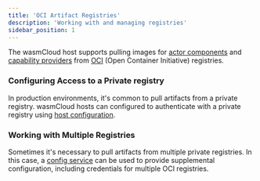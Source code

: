 ```yaml
---
title: 'OCI Artifact Registries'
description: 'Working with and managing registries'
sidebar_position: 1
---
```


The wasmCloud host supports pulling images for [actor components](/docs/0.82/concepts/actors) and [capability providers](/docs/0.82/concepts/capabilities) from [OCI](https://opencontainers.org/) (Open Container Initiative) registries.

### Configuring Access to a Private registry

In production environments, it's common to pull artifacts from a private registry. wasmCloud hosts can configured to authenticate with a private registry using [host configuration](/docs/0.82/reference/host-config).

### Working with Multiple Registries

Sometimes it's necessary to pull artifacts from multiple private registries. In this case, a [config service](/docs/0.82/deployment/hosts/config-service) can be used to provide supplemental configuration, including credentials for multiple OCI registries.
